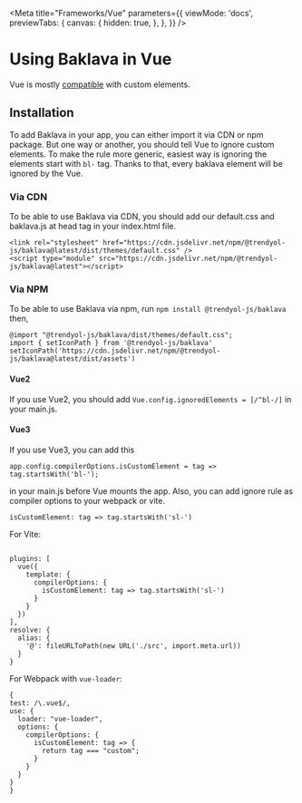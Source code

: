 
<Meta
  title="Frameworks/Vue"
  parameters={{
    viewMode: 'docs',
    previewTabs: {
      canvas: {
        hidden: true,
      },
    },
  }}
/>

# Using Baklava in Vue

Vue is mostly [compatible](https://custom-elements-everywhere.com/#vue) with custom elements.

## Installation

To add Baklava in your app, you can either import it via CDN or npm package. But one way or another, you should tell Vue to ignore custom elements.
To make the rule more generic, easiest way is ignoring the elements start with `bl-` tag. Thanks to that, every baklava element will be ignored by the Vue.

### Via CDN

To be able to use Baklava via CDN, you should add our default.css and baklava.js at head tag in your index.html file.
```
<link rel="stylesheet" href="https://cdn.jsdelivr.net/npm/@trendyol-js/baklava@latest/dist/themes/default.css" />
<script type="module" src="https://cdn.jsdelivr.net/npm/@trendyol-js/baklava@latest"></script>
```

### Via NPM

To be able to use Baklava via npm, run ```npm install @trendyol-js/baklava```
then, 
```
@import "@trendyol-js/baklava/dist/themes/default.css";
import { setIconPath } from '@trendyol-js/baklava'
setIconPath('https://cdn.jsdelivr.net/npm/@trendyol-js/baklava@latest/dist/assets')
```

#### Vue2
  If you use Vue2, you should add ```Vue.config.ignoredElements = [/^bl-/]``` in your main.js.
#### Vue3
  If you use Vue3, you can add this
  ```
  app.config.compilerOptions.isCustomElement = tag => tag.startsWith('bl-');
  ```
  in your main.js before Vue mounts the app.
  Also, you can add ignore rule as compiler options to your webpack or vite.
  ```
  isCustomElement: tag => tag.startsWith('sl-')
  ```
  For Vite:
  ```

  plugins: [
    vue({
      template: {
        compilerOptions: {
          isCustomElement: tag => tag.startsWith('sl-')
        }
      }
    })
  ],
  resolve: {
    alias: {
      '@': fileURLToPath(new URL('./src', import.meta.url))
    }
  }

  ```
  For Webpack with `vue-loader`:
  ```
  {
  test: /\.vue$/,
  use: {
    loader: "vue-loader",
    options: {
      compilerOptions: {
        isCustomElement: tag => {
          return tag === "custom";
        }
      }
    }
  }
}
```